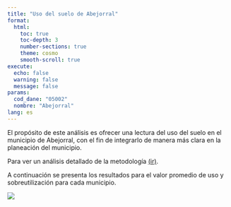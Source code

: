 ```yaml
---
title: "Uso del suelo de Abejorral"
format: 
  html:
    toc: true
    toc-depth: 3
    number-sections: true
    theme: cosmo
    smooth-scroll: true
execute:
  echo: false
  warning: false
  message: false
params:
  cod_dane: "05002"
  nombre: "Abejorral"
lang: es
---
```


El propósito de este análisis es ofrecer una lectura del uso del suelo en el municipio de Abejorral, con el fin de integrarlo de manera más clara en la planeación del municipio. 

Para ver un análisis detallado de la metodología [(ir)](https://jcmunozmora.github.io/estatutos_r1_pro/conflicto.html).

A continuación se presenta los resultados para el valor promedio de uso y sobreutilización para cada municipio.

![](img_r1/conf_porcentajes.png)
